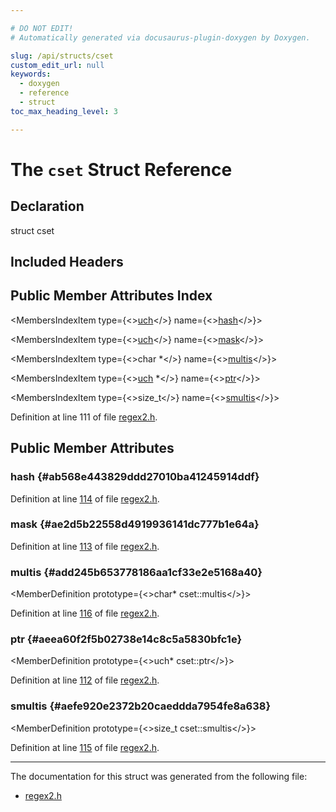 ```yaml
---

# DO NOT EDIT!
# Automatically generated via docusaurus-plugin-doxygen by Doxygen.

slug: /api/structs/cset
custom_edit_url: null
keywords:
  - doxygen
  - reference
  - struct
toc_max_heading_level: 3

---
```





# The `cset` Struct Reference

<DoxygenPage pluginConfig={pluginConfig}>



## Declaration

<CodeBlock>struct cset</CodeBlock>

## Included Headers

<IncludesList>
<IncludesListItem
  filePath="Support/regex2.h"
  permalink="/docs/api/files/lib/lib/support/regex2-h"
  isLocal="true" />
</IncludesList>

## Public Member Attributes Index

<MembersIndex>

<MembersIndexItem
  type={<><a href="/docs/api/files/lib/lib/support/regutils-h/#af3307af5922c72924a837559c801a8a4">uch</a></>}
  name={<><a href="#ab568e443829ddd27010ba41245914ddf">hash</a></>}>
</MembersIndexItem>

<MembersIndexItem
  type={<><a href="/docs/api/files/lib/lib/support/regutils-h/#af3307af5922c72924a837559c801a8a4">uch</a></>}
  name={<><a href="#ae2d5b22558d4919936141dc777b1e64a">mask</a></>}>
</MembersIndexItem>

<MembersIndexItem
  type={<>char &#42;</>}
  name={<><a href="#add245b653778186aa1cf33e2e5168a40">multis</a></>}>
</MembersIndexItem>

<MembersIndexItem
  type={<><a href="/docs/api/files/lib/lib/support/regutils-h/#af3307af5922c72924a837559c801a8a4">uch</a> &#42;</>}
  name={<><a href="#aeea60f2f5b02738e14c8c5a5830bfc1e">ptr</a></>}>
</MembersIndexItem>

<MembersIndexItem
  type={<>size&#95;t</>}
  name={<><a href="#aefe920e2372b20caeddda7954fe8a638">smultis</a></>}>
</MembersIndexItem>

</MembersIndex>


Definition at line 111 of file <a href="/docs/api/files/lib/lib/support/regex2-h">regex2.h</a>.

<SectionDefinition>

## Public Member Attributes

### hash {#ab568e443829ddd27010ba41245914ddf}

<MemberDefinition
  prototype="uch cset::hash">

Definition at line <a href="/docs/api/files/lib/lib/support/regex2-h/#l00114">114</a> of file <a href="/docs/api/files/lib/lib/support/regex2-h">regex2.h</a>.
</MemberDefinition>

### mask {#ae2d5b22558d4919936141dc777b1e64a}

<MemberDefinition
  prototype="uch cset::mask">

Definition at line <a href="/docs/api/files/lib/lib/support/regex2-h/#l00113">113</a> of file <a href="/docs/api/files/lib/lib/support/regex2-h">regex2.h</a>.
</MemberDefinition>

### multis {#add245b653778186aa1cf33e2e5168a40}

<MemberDefinition
  prototype={<>char&#42; cset::multis</>}>

Definition at line <a href="/docs/api/files/lib/lib/support/regex2-h/#l00116">116</a> of file <a href="/docs/api/files/lib/lib/support/regex2-h">regex2.h</a>.
</MemberDefinition>

### ptr {#aeea60f2f5b02738e14c8c5a5830bfc1e}

<MemberDefinition
  prototype={<>uch&#42; cset::ptr</>}>

Definition at line <a href="/docs/api/files/lib/lib/support/regex2-h/#l00112">112</a> of file <a href="/docs/api/files/lib/lib/support/regex2-h">regex2.h</a>.
</MemberDefinition>

### smultis {#aefe920e2372b20caeddda7954fe8a638}

<MemberDefinition
  prototype={<>size&#95;t cset::smultis</>}>

Definition at line <a href="/docs/api/files/lib/lib/support/regex2-h/#l00115">115</a> of file <a href="/docs/api/files/lib/lib/support/regex2-h">regex2.h</a>.
</MemberDefinition>

</SectionDefinition>

<hr/>

The documentation for this struct was generated from the following file:

<ul>
<li><a href="/docs/api/files/lib/lib/support/regex2-h">regex2.h</a></li>
</ul>

</DoxygenPage>
